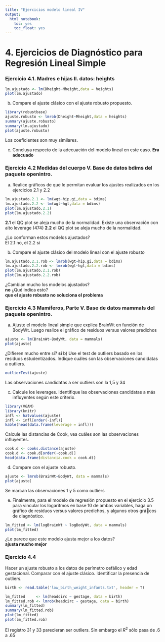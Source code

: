 ```yaml
---
title: "Ejercicios modelo lineal IV"
output:
  html_notebook:
    toc: yes
    toc_float: yes
---
```



# 4. Ejercicios de Diagnóstico para Regresión Lineal Simple

### Ejercicio 4.1. Madres e hijas II. datos: heights

```r
lm.ajustado <- lm(Dheight~Mheight,data = heights)
plot(lm.ajustado)
```

b) Compare el ajuste clásico con el ajuste robusto propuesto.

```r
library(robustbase)
ajuste.robusto <- lmrob(Dheight~Mheight,data = heights)
summary(ajuste.robusto)
summary(lm.ajustado)
plot(ajuste.robusto)
```

Los coeficientes son muy similares. 

c) Concluya respecto de la adecuación del modelo lineal en este caso.
__Era adecuado__

### Ejercicio 4.2 Medidas del cuerpo V. Base de datos bdims del paquete openintro.

a) Realice gráficos de que le permitan evaluar los ajustes realizados en los ejercicios 2.1 y 2.2


```r
lm.ajustado.2.1 <- lm(wgt~hip.gi,data = bdims)
lm.ajustado.2.2 <- lm(wgt~hgt,data = bdims)
plot(lm.ajustado.2.1)
plot(lm.ajustado.2.2)
```


__2.1__ el QQ plot se aleja mucho de la normalidad. Existe una observación con alto leverage (474)
__2.2__ el QQ plot se aleja mucho de la normalidad. 

¿Lo conforman estos modelos ajustados?      
El 2.1 no, el 2.2 sí

b) Compare el ajuste clásico del modelo lineal con el ajuste robusto

```r
lm.ajustado.2.1.rob <- lmrob(wgt~hip.gi,data = bdims)
lm.ajustado.2.2.rob <- lmrob(wgt~hgt,data = bdims)
plot(lm.ajustado.2.1.rob)
plot(lm.ajustado.2.2.rob)
```


¿Cambian mucho los modelos ajustados?        
__no__
¿Qué indica esto?     
__que el ajuste robusto no soluciona el problema__


### Ejercicio 4.3 Mamíferos, Parte V. Base de datos mammals del paquete openintro.

a) Ajuste el modelo lineal simple que explica BrainWt en función de BodyWt. Luego
realice el gráfico de residuos versus valores predichos

```r
ajuste <- lm(BrainWt~BodyWt, data = mammals)
plot(ajuste)

```

¿Difieren mucho entre sí?
__si__
b) Use el test de outliers basado en los residuos estudentizados. Indique cuáles son las observaciones candidatas a outliers.
```r
outlierTest(ajuste)
```

Las observaciones candidatas a ser outliers son la 1,5 y 34


c) Calcule los leverages. Identifique las observaciones candidatas a más influyentes según este criterio.

```r
library(VGAM)
library(knitr)
infl <- hatvalues(ajuste)
infl <- infl[order(-infl)]
kable(head(data.frame(leverage = infl)))
```

Calcule las distancias de Cook, vea cuáles son las observaciones influyentes.

```r
cook.d <- cooks.distance(ajuste)
cook.d <- cook.d[order(-cook.d)]
head(data.frame(distancia.cook = cook.d))
```

d) Compare con el ajuste robusto.

```r
ajuste <- lmrob(BrainWt~BodyWt, data = mammals)
plot(ajuste)

```

Se marcan las observaciones 1 y 5 como outliers

e) Finalmente, para el modelo de regresión propuesto en el ejercicio 3.5 para vincular los logaritmos en base 10 de ambas variables, haga un gráfico de residuos versus valores predichos, y algunos otros grácos de diagnóstico. 

```r
lm_fitted <- lm(logBrainWt ~ logBodyWt, data = mammals)
plot(lm_fitted)
```


¿Le parece que este modelo ajusta mejor a los datos?        
__ajusta mucho mejor__

### Ejercicio 4.4 
Hacer un ajuste robusto a los datos de perímetro cefálico y edad gestacional. Comparar con el ajuste clásico. Identificar la presencia de outliers.

```r

birth <- read.table('low_birth_weight_infants.txt', header = T)

lm_fitted     <- lm(headcirc ~ gestage, data = birth)
lm_fitted.rob <- lmrob(headcirc ~ gestage, data = birth)
summary(lm_fitted)
summary(lm_fitted.rob)
plot(lm_fitted)
plot(lm_fitted.rob)
```
El registro 31 y 33 parecieran ser outliers. Sin embargo el $R^2$ sólo pasa de .6 a .65

